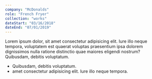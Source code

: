 ```yaml
---
company: "McDonalds"
role: "French Fryer"
collection: "works"
dateStart: "03/16/2018"
dateEnd: "07/01/2019"
---
```


Lorem ipsum dolor, sit amet consectetur adipisicing elit. Iure illo neque tempora, voluptatem est quaerat voluptas praesentium ipsa dolorem dignissimos nulla ratione distinctio quae maiores eligendi nostrum? Quibusdam, debitis voluptatum.

- Quibusdam, debitis voluptatum.
- amet consectetur adipisicing elit. Iure illo neque tempora.
